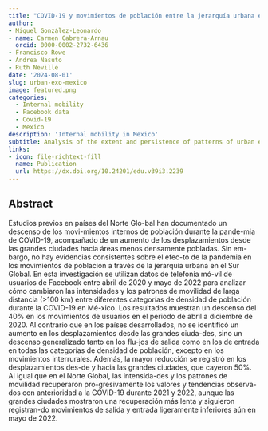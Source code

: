 ```yaml
---
title: "COVID-19 y movimientos de población entre la jerarquía urbana en México. Un análisis utilizando datos digitales"
author: 
- Miguel González-Leonardo
- name: Carmen Cabrera-Arnau
  orcid: 0000-0002-2732-6436
- Francisco Rowe
- Andrea Nasuto
- Ruth Neville
date: '2024-08-01'
slug: urban-exo-mexico
image: featured.png
categories:
  - Internal mobility
  - Facebook data
  - Covid-19
  - Mexico
description: 'Internal mobility in Mexico'
subtitle: Analysis of the extent and persistence of patterns of urban exodus due to COVID-19 in Mexico.
links:
- icon: file-richtext-fill
  name: Publication
  url: https://dx.doi.org/10.24201/edu.v39i3.2239
---
```


## Abstract

Estudios previos en países del Norte Glo-bal  han  documentado  un  descenso  de  los  movi-mientos  internos  de  población  durante  la  pande-mia de COVID-19, acompañado de un aumento de los  desplazamientos  desde  las  grandes  ciudades hacia áreas menos densamente pobladas. Sin em-bargo, no hay evidencias consistentes sobre el efec-to de la pandemia en los movimientos de población a través de la jerarquía urbana en el Sur Global. En esta investigación se utilizan datos de telefonía mó-vil  de  usuarios  de  Facebook  entre  abril  de  2020  y mayo  de  2022  para  analizar  cómo  cambiaron  las intensidades  y  los  patrones  de  movilidad  de  larga distancia (>100 km) entre diferentes categorías de densidad de población durante la COVID-19 en Mé-xico. Los resultados muestran un descenso del 40% en  los  movimientos  de  usuarios  en  el  periodo  de abril  a  diciembre  de  2020.  Al  contrario  que  en  los países  desarrollados,  no  se  identificó  un  aumento en  los  desplazamientos  desde  las  grandes  ciuda-des, sino un descenso generalizado tanto en los flu-jos  de  salida  como  en  los  de  entrada  en  todas  las categorías de densidad de población, excepto en los  movimientos  interrurales.  Además,  la  mayor reducción se registró en los desplazamientos des-de  y  hacia  las  grandes  ciudades,  que  cayeron 50%. Al igual que en el Norte Global, las intensida-des y los patrones de movilidad recuperaron pro-gresivamente  los  valores  y  tendencias  observa-dos con anterioridad a la COVID-19 durante 2021 y  2022,  aunque  las  grandes  ciudades  mostraron una recuperación más lenta y siguieron registran-do movimientos de salida y entrada ligeramente inferiores aún en mayo de 2022.



